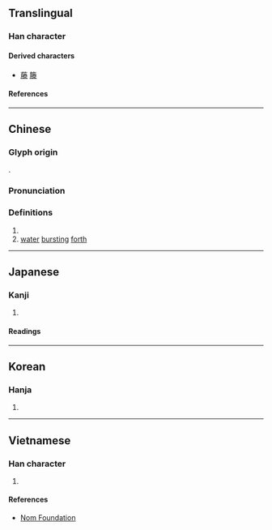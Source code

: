 {{character info}}
==Translingual==

===Han character===
{{Han char|rn=85|rad=水|as=10|sn=15|four=79232|canj=BFQE|ids=⿰月𣳾}}

====Derived characters====
* [[藤]] [[籐]]

====References====
{{Han ref|kx=0643.070|dkj=18036|dj=1050.140|hdz=32108.210|uh=6ED5}}

----

==Chinese==
{{zh-forms|alt=⿱龹小-second round simplified}}

===Glyph origin===
{{Han etym}}
{{Han compound|朕|水|c1=p|c2=s|t2=water|ls=psc}}.

===Pronunciation===
{{zh-pron
|m=téng
|c=tang4
|mn=têng
|mc=y
|oc=y
|ma=
|cat=pn,n
}}

===Definitions===
{{zh-hanzi}}

# {{place|zh|ancient state|p/Shandong}}
# [[water]] [[burst]]ing [[forth]]

----

==Japanese==

===Kanji===
{{ja-kanji|grade=|rs=水10}}

# {{rfdef|ja|sort=水10}}

====Readings====
{{ja-readings
|on=とう
|kun=わく
}}

----

==Korean==

===Hanja===
{{ko-hanja|등}}

# {{rfdef|ko|sort=水10}}

----

==Vietnamese==

===Han character===
{{vi-readings|rs=水10|reading=đằng}}

# {{rfdef|vi|sort=水10}}

====References====
* [http://nomfoundation.org/common/nom_details.php?codepoint=6ed5 Nom Foundation]